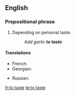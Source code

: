 {{also|taste}}
==English==

===Prepositional phrase===
{{head|en|prepositional phrase|head=[[to]] [[taste]]}}

# {{cooking}} Depending on personal taste.
#: ''Add garlic '''to taste'''.''

====Translations====
{{trans-top}}
* French: {{t|fr|au goût}}
* Georgian: {{t|ka|გემოვნებით}}
{{trans-mid}}
* Russian: {{t|ru|по вкусу|sc=Cyrl|tr=po vkúsu}}
{{trans-bottom}}

[[fr:to taste]]
[[te:to taste]]